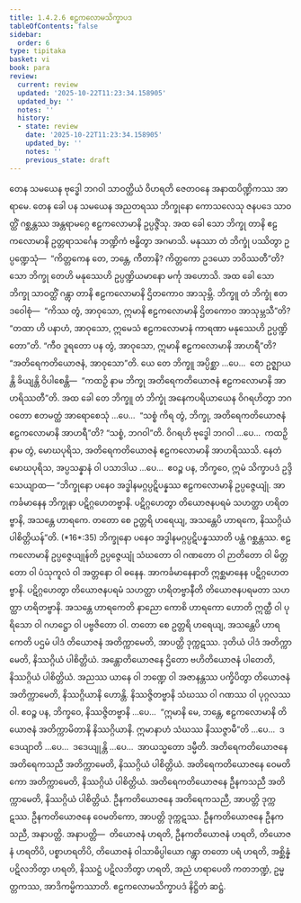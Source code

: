 ```yaml
---
title: 1.4.2.6 ဧဠကလောမသိက္ခာပဒ
tableOfContents: false
sidebar:
  order: 6
type: tipitaka
basket: vi
book: para
review:
  current: review
  updated: '2025-10-22T11:23:34.158905'
  updated_by: ''
  notes: ''
  history:
  - state: review
    date: '2025-10-22T11:23:34.158905'
    updated_by: ''
    notes: ''
    previous_state: draft
---
```



<ReviewStatus review={frontmatter.review} showDetails={true} />

<HypothesisAnnotation frontmatter={frontmatter} />

<DynamicBreadcrumb />

<Division number="571" book="para" e="ch" v="1" p="340">

<Paragraph number="2176" book="para">
တေန သမယေန ဗုဒ္ဓေါ ဘဂဝါ သာဝတ္ထိယံ ဝိဟရတိ ဇေတဝနေ အနာထပိဏ္ဍိကဿ အာရာမေ. တေန ခေါ ပန သမယေန အညတရဿ ဘိက္ခုနော ကောသလေသု ဇနပဒေ သာဝတ္ထိံ ဂစ္ဆန္တဿ အန္တရာမဂ္ဂေ ဧဠကလောမာနိ ဥပ္ပဇ္ဇိံသု. အထ ခေါ သော ဘိက္ခု တာနိ ဧဠကလောမာနိ ဥတ္တရာသင်္ဂေန ဘဏ္ဍိကံ ဗန္ဓိတွာ အဂမာသိ. မနုဿာ တံ ဘိက္ခုံ ပဿိတွာ ဥပ္ပဏ္ဍေသုံ—  “ကိတ္တကေန တေ, ဘန္တေ, ကီတာနိ? ကိတ္တကော ဥဒယော ဘဝိဿတီ”တိ? သော ဘိက္ခု တေဟိ မနုဿေဟိ ဥပ္ပဏ္ဍိယမာနော မင်္ကု အဟောသိ. အထ ခေါ သော ဘိက္ခု သာဝတ္ထိံ ဂန္တွာ တာနိ ဧဠကလောမာနိ ဌိတကောဝ အာသုမ္ဘိ. ဘိက္ခူ တံ ဘိက္ခုံ ဧတဒဝေါစုံ—  “ကိဿ တွံ, အာဝုသော, ဣမာနိ ဧဠကလောမာနိ ဌိတကောဝ အာသုမ္ဘသီ”တိ? “တထာ ဟိ ပနာဟံ, အာဝုသော, ဣမေသံ ဧဠကလောမာနံ ကာရဏာ မနုဿေဟိ ဥပ္ပဏ္ဍိတော”တိ. “ကီဝ ဒူရတော ပန တွံ, အာဝုသော, ဣမာနိ ဧဠကလောမာနိ အာဟရီ”တိ? “အတိရေကတိယောဇနံ, အာဝုသော”တိ. ယေ တေ ဘိက္ခူ အပ္ပိစ္ဆာ …ပေ…  တေ ဥဇ္ဈာယန္တိ ခိယျန္တိ ဝိပါစေန္တိ—  “ကထဉှိ နာမ ဘိက္ခု အတိရေကတိယောဇနံ ဧဠကလောမာနိ အာဟရိဿတီ”တိ.
</Paragraph>

<Paragraph number="2177" book="para">
အထ ခေါ တေ ဘိက္ခူ တံ ဘိက္ခုံ အနေကပရိယာယေန ဝိဂရဟိတွာ ဘဂဝတော ဧတမတ္ထံ အာရောစေသုံ …ပေ…  “သစ္စံ ကိရ တွံ, ဘိက္ခု, အတိရေကတိယောဇနံ ဧဠကလောမာနိ အာဟရီ”တိ? “သစ္စံ, ဘဂဝါ”တိ. ဝိဂရဟိ ဗုဒ္ဓေါ ဘဂဝါ …ပေ…  ကထဉှိ နာမ တွံ, မောဃပုရိသ, အတိရေကတိယောဇနံ ဧဠကလောမာနိ အာဟရိဿသိ. နေတံ မောဃပုရိသ, အပ္ပသန္နာနံ ဝါ ပသာဒါယ …ပေ…  ဧဝဉ္စ ပန, ဘိက္ခဝေ, ဣမံ သိက္ခာပဒံ ဥဒ္ဒိသေယျာထ—
</Paragraph>

</Division>
<Division number="572" book="para" e="ch" v="1" p="340">

<Paragraph number="2178" book="para">
<Emphasis>“ဘိက္ခုနော ပနေဝ အဒ္ဓါနမဂ္ဂပ္ပဋိပန္နဿ ဧဠကလောမာနိ ဥပ္ပဇ္ဇေယျုံ. အာကင်္ခမာနေန ဘိက္ခုနာ ပဋိဂ္ဂဟေတဗ္ဗာနိ. ပဋိဂ္ဂဟေတွာ တိယောဇနပရမံ သဟတ္ထာ ဟရိတဗ္ဗာနိ, အသန္တေ ဟာရကေ. တတော စေ ဥတ္တရိ ဟရေယျ, အသန္တေပိ ဟာရကေ, နိဿဂ္ဂိယံ ပါစိတ္တိယန်”</Emphasis>တိ. (*16*:<Emphasis>35</Emphasis>)
</Paragraph>

</Division>
<Division number="573" book="para" e="ch" v="1" p="340">

<Paragraph number="2179" book="para">
<Emphasis>ဘိက္ခုနော ပနေဝ အဒ္ဓါနမဂ္ဂပ္ပဋိပန္နဿာ</Emphasis>တိ ပန္ထံ ဂစ္ဆန္တဿ.
</Paragraph>

<Paragraph number="2180" book="para">
<Emphasis>ဧဠကလောမာနိ ဥပ္ပဇ္ဇေယျုန်</Emphasis>တိ ဥပ္ပဇ္ဇေယျုံ သံဃတော ဝါ ဂဏတော ဝါ ဉာတိတော ဝါ မိတ္တတော ဝါ ပံသုကူလံ ဝါ အတ္တနော ဝါ ဓနေန.
</Paragraph>

<Paragraph number="2181" book="para">
<Emphasis>အာကင်္ခမာနေနာ</Emphasis>တိ ဣစ္ဆမာနေန ပဋိဂ္ဂဟေတဗ္ဗာနိ.
</Paragraph>

<Paragraph number="2182" book="para">
<Emphasis>ပဋိဂ္ဂဟေတွာ တိယောဇနပရမံ သဟတ္ထာ ဟရိတဗ္ဗာနီ</Emphasis>တိ တိယောဇနပရမတာ သဟတ္ထာ ဟရိတဗ္ဗာနိ.
</Paragraph>

<Paragraph number="2183" book="para">
<Emphasis>အသန္တေ ဟာရကေ</Emphasis>တိ နာညော ကောစိ ဟာရကော ဟောတိ ဣတ္ထီ ဝါ ပုရိသော ဝါ ဂဟဋ္ဌော ဝါ ပဗ္ဗဇိတော ဝါ.
</Paragraph>

<Paragraph number="2184" book="para">
<Emphasis>တတော စေ ဥတ္တရိ ဟရေယျ, အသန္တေပိ ဟာရကေ</Emphasis>တိ ပဌမံ ပါဒံ တိယောဇနံ အတိက္ကာမေတိ, အာပတ္တိ ဒုက္ကဋဿ. ဒုတိယံ ပါဒံ အတိက္ကာမေတိ, နိဿဂ္ဂိယံ ပါစိတ္တိယံ. အန္တောတိယောဇနေ ဌိတော ဗဟိတိယောဇနံ ပါတေတိ, နိဿဂ္ဂိယံ ပါစိတ္တိယံ. အညဿ ယာနေ ဝါ ဘဏ္ဍေ ဝါ အဇာနန္တဿ ပက္ခိပိတွာ တိယောဇနံ အတိက္ကာမေတိ, နိဿဂ္ဂိယာနိ ဟောန္တိ. နိဿဇ္ဇိတဗ္ဗာနိ သံဃဿ ဝါ ဂဏဿ ဝါ ပုဂ္ဂလဿ ဝါ. ဧဝဉ္စ ပန, ဘိက္ခဝေ, နိဿဇ္ဇိတဗ္ဗာနိ …ပေ…  “ဣမာနိ မေ, ဘန္တေ, ဧဠကလောမာနိ တိယောဇနံ အတိက္ကာမိတာနိ နိဿဂ္ဂိယာနိ. ဣမာနာဟံ သံဃဿ နိဿဇ္ဇာမီ”တိ …ပေ…  ဒဒေယျာတိ …ပေ…  ဒဒေယျုန္တိ …ပေ…  အာယသ္မတော ဒမ္မီတိ.
</Paragraph>

</Division>
<Division number="574" book="para" e="ch" v="1" p="341">

<Paragraph number="2185" book="para">
အတိရေကတိယောဇနေ အတိရေကသညီ အတိက္ကာမေတိ, နိဿဂ္ဂိယံ ပါစိတ္တိယံ. အတိရေကတိယောဇနေ ဝေမတိကော အတိက္ကာမေတိ, နိဿဂ္ဂိယံ ပါစိတ္တိယံ. အတိရေကတိယောဇနေ ဦနကသညီ အတိက္ကာမေတိ, နိဿဂ္ဂိယံ ပါစိတ္တိယံ.
</Paragraph>

<Paragraph number="2186" book="para">
ဦနကတိယောဇနေ အတိရေကသညီ, အာပတ္တိ ဒုက္ကဋဿ. ဦနကတိယောဇနေ ဝေမတိကော, အာပတ္တိ ဒုက္ကဋဿ. ဦနကတိယောဇနေ ဦနကသညီ, အနာပတ္တိ.
</Paragraph>

</Division>
<Division number="575" book="para" e="ch" v="1" p="341">

<Paragraph number="2187" book="para">
အနာပတ္တိ—  တိယောဇနံ ဟရတိ, ဦနကတိယောဇနံ ဟရတိ, တိယောဇနံ ဟရတိပိ, ပစ္စာဟရတိပိ, တိယောဇနံ ဝါသာဓိပ္ပါယော ဂန္တွာ တတော ပရံ ဟရတိ, အစ္ဆိန္နံ ပဋိလဘိတွာ ဟရတိ, နိဿဋ္ဌံ ပဋိလဘိတွာ ဟရတိ, အညံ ဟရာပေတိ ကတဘဏ္ဍံ, ဥမ္မတ္တကဿ, အာဒိကမ္မိကဿာတိ.

</Paragraph>
</Division>

<Paragraph number="2188" type="center" book="para">
ဧဠကလောမသိက္ခာပဒံ နိဋ္ဌိတံ ဆဋ္ဌံ.
</Paragraph>